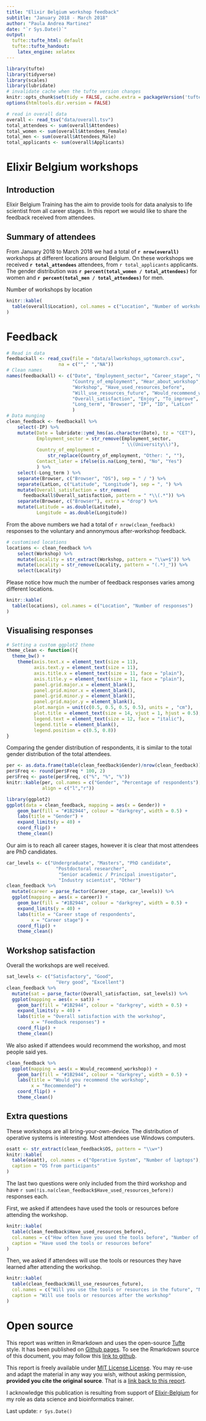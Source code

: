 ```yaml
---
title: "Elixir Belgium workshop feedback"
subtitle: "January 2018 - March 2018"
author: "Paula Andrea Martinez"
date: "`r Sys.Date()`"
output:
  tufte::tufte_html: default
  tufte::tufte_handout:
    latex_engine: xelatex
---
```


```r
library(tufte)
library(tidyverse)
library(scales)
library(lubridate)
# invalidate cache when the tufte version changes
knitr::opts_chunk$set(tidy = FALSE, cache.extra = packageVersion('tufte'))
options(htmltools.dir.version = FALSE)
```

```r
# read in overall data
overall <- read_tsv("data/overall.tsv")
total_attendees <- sum(overall$Attendees)
total_women <- sum(overall$Attendees_Female)
total_men <- sum(overall$Attendees_Male)
total_applicants <- sum(overall$Applicants)
```

# Elixir Belgium workshops

## Introduction

Elixir Belgium Training has the aim to provide tools for data analysis to life 
scientist from all career stages. In this report we would like to share
the feedback received from attendees.

## Summary of attendees

From January 2018 to March 2018 we had a total of **`r nrow(overall)`** 
workshops at different locations around Belgium. 
On these workshops we received **`r total_attendees`** attendees, from 
`r total_applicants` applicants. The gender distribution was 
**`r percent(total_women / total_attendees)` **
for women and **`r percent(total_men / total_attendees)` ** for men.

Number of workshops by location
```r
knitr::kable(
  table(overall$Location), col.names = c("Location", "Number of workshops")
)
```

# Feedback

```r
# Read in data
feedbackall <- read_csv(file = "data/allworkshops_uptomarch.csv", 
                   na = c(""," ","NA"))
# Clean names
names(feedbackall) <- c("Date", "Employment_sector", "Career_stage", "Gender",
                        "Country_of_employment", "Hear_about_workshop",
                        "Workshop", "Have_used_resources_before", 
                        "Will_use_resources_future", "Would_recommend_workshop",
                        "Overall_satisfaction", "Enjoy", "To_improve", 
                        "Long_term", "Browser", "IP", "ID", "LatLon"
                        )
# Data munging
clean_feedback <- feedbackall %>% 
    select(-IP) %>% 
    mutate(Date = lubridate::ymd_hms(as.character(Date), tz = "CET"),
           Employment_sector = str_remove(Employment_sector, 
                                          " \\(University\\)"),
           Country_of_employment = 
               str_replace(Country_of_employment, "Other: ", ""),
           Contact_later = ifelse(is.na(Long_term), "No", "Yes")
           ) %>% 
    select(-Long_term ) %>% 
    separate(Browser, c("Browser", "OS"), sep = " / ") %>% 
    separate(LatLon, c("Latitude", "Longitude"), sep = ", ") %>% 
    mutate(Overall_satisfaction = str_remove(
      feedbackall$Overall_satisfaction, pattern = " *\\(.*")) %>% 
    separate(Browser, c("Browser"), extra = "drop") %>% 
    mutate(Latitude = as.double(Latitude), 
           Longitude = as.double(Longitude))
```

From the above numbers we had a total of `r nrow(clean_feedback)` 
responses to the voluntary and annonymous after-workshop feedback. 

```r
# customised locations
locations <- clean_feedback %>% 
    select(Workshop) %>% 
    mutate(Locality = str_extract(Workshop, pattern = "\\w+$")) %>% 
    mutate(Locality = str_remove(Locality, pattern = "(.*)_")) %>%   
    select(Locality) 
```

Please notice how much the number of feedback
responses varies among different locations.
```r
knitr::kable(
  table(locations), col.names = c("Location", "Number of responses")
)
```

## Visualising responses
```r
# Setting a custom ggplot2 theme
theme_clean <- function(){
  theme_bw() +
    theme(axis.text.x = element_text(size = 11),
          axis.text.y = element_text(size = 11),
          axis.title.x = element_text(size = 11, face = "plain"),             
          axis.title.y = element_text(size = 11, face = "plain"),             
          panel.grid.major.x = element_blank(),                                          
          panel.grid.minor.x = element_blank(),
          panel.grid.minor.y = element_blank(),
          panel.grid.major.y = element_blank(),  
          plot.margin = unit(c(0.5, 0.5, 0.5, 0.5), units = , "cm"),
          plot.title = element_text(size = 14, vjust = 1, hjust = 0.5),
          legend.text = element_text(size = 12, face = "italic"),          
          legend.title = element_blank(),                              
          legend.position = c(0.5, 0.8))
}
```

Comparing the gender distribution of respondents, it is similar to the 
total gender distribution of the total attendees. 
```r
per <- as.data.frame(table(clean_feedback$Gender)/nrow(clean_feedback))
per$Freq <- round(per$Freq * 100, 2)
per$Freq <- paste(per$Freq, c("%", "%", "%"))
knitr::kable(per, col.names = c("Gender", "Percentage of respondents"),
             align = c("l","r"))
```

```r
library(ggplot2)
ggplot(data = clean_feedback, mapping = aes(x = Gender)) +
    geom_bar(fill = "#1B2944", colour = "darkgrey", width = 0.5) +
    labs(title = "Gender") +
    expand_limits(y = 40) +
    coord_flip() +
    theme_clean()
```

Our aim is to reach all career stages, however it is clear that most attendees 
are PhD candidates.

```r
car_levels <- c("Undergraduate", "Masters", "PhD candidate",
                  "Postdoctoral researcher", 
                   "Senior academic / Principal investigator", 
                   "Industry scientist", "Other")
clean_feedback %>% 
  mutate(career = parse_factor(Career_stage, car_levels)) %>% 
  ggplot(mapping = aes(x = career)) +
    geom_bar(fill = "#1B2944", colour = "darkgrey", width = 0.5) +
    expand_limits(y = 40) +
    labs(title = "Career stage of respondents",
         x = "Career stage") +
    coord_flip() +
    theme_clean()
```

## Workshop satisfaction

Overall the workshops are well received.

```r
sat_levels <- c("Satisfactory", "Good",
                  "Very good", "Excellent")
clean_feedback %>% 
  mutate(sat = parse_factor(Overall_satisfaction, sat_levels)) %>% 
  ggplot(mapping = aes(x = sat)) +
    geom_bar(fill = "#1B2944", colour = "darkgrey", width = 0.5) +
    expand_limits(y = 40) +
    labs(title = "Overall satisfaction with the workshop",
         x = "Feedback responses") +
    coord_flip() +
    theme_clean()
```

We also asked if attendees would recommend the workshop, and most people said 
yes.

```r
clean_feedback %>% 
  ggplot(mapping = aes(x = Would_recommend_workshop)) +
    geom_bar(fill = "#1B2944", colour = "darkgrey", width = 0.5) +
    labs(title = "Would you recommend the workshop",
         x = "Recommended") +
    coord_flip() +
    theme_clean()
```

## Extra questions

These workshops are all bring-your-own-device. The distribution of operative
systems is interesting. Most attendees use Windows computers.

```r
osatt <- str_extract(clean_feedback$OS, pattern = "\\w+")
knitr::kable(
  table(osatt), col.names = c("Operative System", "Number of laptops"),
  caption = "OS from participants"
)
```

The last two questions were only included from the third workshop and have 
`r sum(!is.na(clean_feedback$Have_used_resources_before))` responses each.

First, we asked if attendees have used the tools or resources before attending the
workshop. 

```r
knitr::kable(
  table(clean_feedback$Have_used_resources_before), 
  col.names = c("How often have you used the tools before", "Number of responses"),
  caption = "Have used the tools or resources before"
)
```

Then, we asked if attendees will use the tools or resources they have learned 
after attending the workshop. 

```r
knitr::kable(
  table(clean_feedback$Will_use_resources_future), 
  col.names = c("Will you use the tools or resources in the future", "Number of responses"),
  caption = "Will use tools or resources after the workshop"
)
```



# Open source

This report was written in Rmarkdown and uses the open-source [Tufte](https://rstudio.github.io/tufte/) style. It has been published on 
[Github pages](https://orchid00.github.io/ElixirBE/reports/2018March.html). To 
see the Rmarkdown source of this document, you may follow this [link to github](https://github.com/orchid00/ElixirBE/reporst/blob/master/2018March.Rmd). 

This report is freely available under [MIT License License](https://github.com/orchid00/ElixirBE/blob/master/LICENSE.md). You may re-use and adapt
the material in any way you wish, without asking permission, **provided you cite the original source**. That is a [link back to this report](https://orchid00.github.io/ElixirBE/reports/2018March.html).

I acknowledge this publication is resulting from support of [Elixir-Belgium](https://www.elixir-belgium.org/) for my role as data science 
and bioinformatics trainer. 

Last update: `r Sys.Date()`


